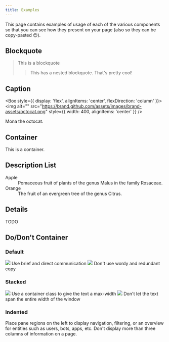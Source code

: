```yaml
---
title: Examples
---
```





This page contains examples of usage of each of the various components so that
you can see how they present on your page (also so they can be copy-pasted
:wink:).

## Blockquote

> This is a blockquote
>
> > This has a nested blockquote. That's pretty cool!

## Caption

<Box style={{ display: 'flex', alignItems: 'center', flexDirection: 'column' }}>
  <img
    alt=""
    src="https://brand.github.com/assets/images/brand-assets/octocat.png"
    style={{
      width: 400,
      alignItems: 'center'
    }}
  />
  <Caption>Mona the octocat.</Caption>
</Box>

## Container

<Container>This is a container.</Container>

## Description List

<dl>
  <dt>Apple</dt>
  <dd>Pomaceous fruit of plants of the genus Malus in the family Rosaceae.</dd>
  <dt>Orange</dt>
  <dd>The fruit of an evergreen tree of the genus Citrus.</dd>
</dl>

## Details

TODO

## Do/Don't Container

### Default

<DoDontContainer>
  <Do>
    <img src="https://user-images.githubusercontent.com/586552/63106528-06de5100-bf51-11e9-8a5e-98583ed74874.png" />
    <Caption>Use brief and direct communication</Caption>
  </Do>
  <Dont>
    <img src="https://user-images.githubusercontent.com/586552/63106527-06de5100-bf51-11e9-858c-72de6a5c728a.png" />
    <Caption>Don't use wordy and redundant copy</Caption>
  </Dont>
</DoDontContainer>

### Stacked

<DoDontContainer stacked>
  <Do>
    <img src="https://user-images.githubusercontent.com/586552/63046880-46e5fb00-bea1-11e9-836d-be1b1c7d963f.png" />
    <Caption>Use a container class to give the text a max-width</Caption>
  </Do>
  <Dont>
    <img src="https://user-images.githubusercontent.com/586552/63046881-46e5fb00-bea1-11e9-87ee-80dbeb0bea1c.png" />
    <Caption>Don't let the text span the entire width of the window</Caption>
  </Dont>
</DoDontContainer>

### Indented

<DoDontContainer stacked>
  <Do indented>
    Place pane regions on the left to display navigation, filtering, or an
    overview for entities such as users, bots, apps, etc.
  </Do>
  <Dont indented>
    Don't display more than three columns of information on a page.
  </Dont>
</DoDontContainer>
